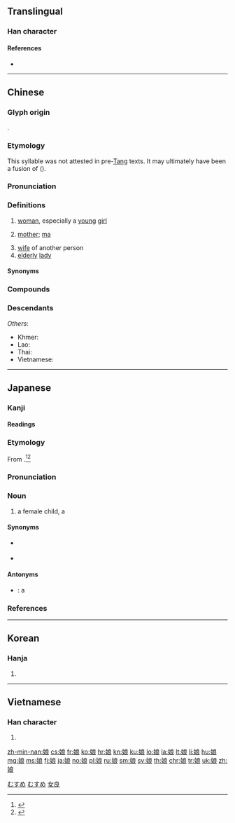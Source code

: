 {{character info/new}}
{{also|孃|嬢}}
==Translingual==
{{stroke order|strokes=10}}

===Han character===
{{Han char|rn=38|rad=女|as=07|sn=10|four=43432|canj=VIAV|ids=⿰女良}}

====References====
* {{Han ref|kx=0262.160|dkj=06304|dj=0529.060|hdz=21054.050|uh=5A18|ud=23064|bh=AE51|bd=44625}}

----

==Chinese==
{{zh-forms|t2=孃|note={{lang|zh|孃}}: “mother”}}

===Glyph origin===
{{Han etym}}
{{Han compound|女|良|ls=psc|c1=s|c2=p}}.

===Etymology===
This syllable was not attested in pre-[[Tang]] texts. It may ultimately have been a fusion of {{ltc-l|女郎|lady|id=1,1}} ({{zh-ref|Coblin, 1994: 389}}).

===Pronunciation===
{{zh-pron
|m=niáng
|c=noeng4
|h=pfs=ngiòng
|md=niòng
|mn=niâ/niû/liông
|mn_note=liông - literary
|w=3nyian
|mc=y
|oc=y
|cat=n
}}

===Definitions===
{{zh-hanzi}}

# [[woman]], especially a [[young]] [[girl]]
#: {{zh-x|姑娘{niang}|girl}}
# {{lb|zh|colloquial}} [[mother]]; [[ma]]
# [[wife]] of another person
# [[elderly]] [[lady]]

====Synonyms====
{{zh-dial|媽媽}}
{{zh-dial|媽媽-2}}

===Compounds===
{{zh-der|娘家|娘舅|娘老子|娘娘|娘親|娘兒|娘兒們|娘胎|娘姨|娘子|娘子軍|小姑娘|些娘大|婆娘子|姨娘|女娘|伴娘|夜度娘|伯娘|三娘教子|偷婆娘|乾娘|嬸娘|再長爹娘|回娘家|半老徐娘|兩娘女|堂分姑娘|娘母子|二娘|後娘|出自娘胎|嬌娘|娘的|大娘子|廚娘|夫娘|師娘|娘子關|出娘胎|徐娘半老|大姑娘|小娘子|小娘|娘娘腔|婆娘|娘婆|姑娘氣|姑娘家|姑娘兒|姑娘|奶娘|大腳婆娘|七娘媽|徐娘|大娘|可喜娘|可憎娘|公孫大娘|丁娘十索|二娘子|喜娘|丈母娘|末娘|白娘子|掃晴娘|梅花小娘|泰國新娘|月宮娘娘|新娘花|波娘|新娘|灰姑娘|歹婆娘|泰山娘娘|新娘子|爺娘|爹娘|李三娘|百花娘子|秋娘|看麥娘|祭東施娘|晚娘|新嫁娘|王母娘娘|爺飯娘羹|爺羹娘飯|漁娘|晚娘面孔|正頭娘子|痘疹娘娘|新娘車|老娘兒|花魁娘子|豆娘子|蕭娘|註生娘娘|豆姑娘|麼娘|親娘|鐵娘子|阿娘|老娘|韋娘|紅娘|針線娘|駕娘|重生爺娘|養婆娘|養娘|老大娘|離娘飯|老板娘|陳三五娘|馬頭娘|老婆娘|趙五娘|酒娘子|管家娘子|豆娘|紡織娘|美嬌娘|織布娘|紅姑娘|花娘|老闆娘|老姑娘|細娘}}

===Descendants===
{{CJKV||じょう|s=嬢|낭|nương}}
''Others'':
* Khmer: {{l|km|នាង||young woman; girl}}
* Lao: {{l|lo|ນາງ||woman; girl; lady; Mrs.}}
* Thai: {{l|th|นาง||woman; wife; female lover}}
* Vietnamese: {{l|vi|nàng||lady; young woman; she}}

{{zh-cat|Family}}

----

==Japanese==

===Kanji===
{{ja-kanji|grade=c|rs=女07}}

====Readings====
{{ja-readings
|goon=[[にょう]] (nyō), {{qualifier|historical}} [[にやう]] (nyau)
|kanon=[[じょう]] (jō), {{qualifier|historical}} [[ぢやう]] (jau)
|toon=[[にゃん]] (nyan)
|kun=[[むすめ]] (musume)
}}

===Etymology===
{{ja-kanjitab|yomi=k|むすめ}}
From {{compound|lang=ja|sort=むすめ|生す|tr1=musu|t1=to beget|女|tr2=me|t2=female}}.<ref name="KDJ">{{R:Kokugo Dai Jiten}}</ref><ref name="DJR">{{R:Daijirin}}</ref>

===Pronunciation===
{{ja-pron|yomi=kun|むすめ|acc=3|acc_ref=NHK,DJR}}

===Noun===
{{ja-noun|むすめ}}

# {{lb|ja|humble|sort=むすめ}} a female child, a {{l|en|daughter}}

====Synonyms====
* {{ja-r|娘さん|むすめ-さん}} {{qualifier|honorific}}
* {{ja-r|お嬢さん|おじょうさん}} {{qualifier|honorific}}

====Antonyms====
* {{ja-r|息子|むすこ}}: a {{l|en|son}}

===References===
<references />

[[Category:ja:Family|むすめ]]
[[Category:Japanese basic words|むすめ]]

----

==Korean==

===Hanja===
{{ko-hanja|hangeul=낭}}

# {{defn|lang=ko|sort=女07}}

[[Category:CJKV simplified characters which already existed as traditional characters|女良]]

----

==Vietnamese==

===Han character===
{{vi-hantu|[[nương]], [[nàng]], [[nường]]|rs=女07}}

# {{defn|lang=vi|sort=女07}}

[[zh-min-nan:娘]]
[[cs:娘]]
[[fr:娘]]
[[ko:娘]]
[[hr:娘]]
[[kn:娘]]
[[ku:娘]]
[[lo:娘]]
[[la:娘]]
[[lt:娘]]
[[li:娘]]
[[hu:娘]]
[[mg:娘]]
[[ms:娘]]
[[fj:娘]]
[[ja:娘]]
[[no:娘]]
[[pl:娘]]
[[ru:娘]]
[[sm:娘]]
[[sv:娘]]
[[th:娘]]
[[chr:娘]]
[[tr:娘]]
[[uk:娘]]
[[zh:娘]]